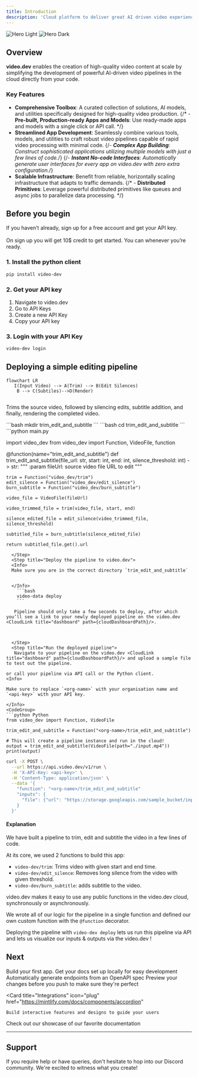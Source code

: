 ```yaml
---
title: Introduction
description: 'Cloud platform to deliver great AI driven video experiences at scale.'
---
```




<img
  className="block dark:hidden"
  src="/images/hero-light.svg"
  alt="Hero Light"
/>
<img
  className="hidden dark:block"
  src="/images/hero-dark.svg"
  alt="Hero Dark"
/>

## Overview
**video.dev** enables the creation of high-quality video content at scale by simplifying the development of powerful AI-driven video pipelines in the cloud directly from your code.

### Key Features

- **Comprehensive Toolbox**: A curated collection of solutions, AI models, and utilities specifically designed for high-quality video production.
{/* - **Pre-built, Production-ready Apps and Models**: Use ready-made apps and models with a single click or API call. */}
- **Streamlined App Development**: Seamlessly combine various tools, models, and utilities to craft robust video pipelines capable of rapid video processing with minimal code.
{/*- **Complex App Building**: Construct sophisticated applications utilizing multiple models with just a few lines of code.*/}
{/*- **Instant No-code Interfaces**: Automatically generate user interfaces for every app on video.dev with zero extra configuration.*/}
- **Scalable Infrastructure**: Benefit from reliable, horizontally scaling infrastructure that adapts to traffic demands.
{/* - **Distributed Primitives**: Leverage powerful distributed primitives like queues and async jobs to parallelize data processing. */}

## Before you begin
If you haven’t already, sign up for a free <CloudLink title="video.dev" />  account and get your API key.
\
\
On sign up you will get 10$ credit to get started. You can <CloudLink title="upgrade" path={cloudUpgradePath}/>   whenever you’re ready.

### 1. Install the python client

 

```bash 
pip install video-dev
```


 

### 2. Get your API key

1. Navigate to video.dev  <CloudLink title="settings" path={cloudSettingsPath}/>  
2. Go to API Keys 
3. Create a new API Key
4. Copy your API key

### 3. Login with your API Key
```bash 
video-dev login
```

## Deploying a simple editing pipeline

```mermaid
flowchart LR
   I(Input Video) --> A(Trim) --> B(Edit Silences)
    B --> C(Subtiles)-->D(Render)


```

Trims the source video, followed by silencing edits, subtitle addition, and finally, rendering the completed video.


<Steps>
  <Step title="Make a new directory">
    ```bash
    mkdir trim_edit_and_subtitle
    ```
    ```bash
    cd trim_edit_and_subtitle
    ```
  </Step>
  <Step title="Create main.py and copy this code">
   ```python main.py

import video_dev
from video_dev import Function, VideoFile, function

@function(name="trim_edit_and_subtitle")
def trim_edit_and_subtitle(file_url: str, start: int, end: int, silence_threshold: int) -> str:
    """
    :param fileUrl: source video file URL to edit
    """

    trim = Function("video_dev/trim")
    edit_silence = Function("video_dev/edit_silence")
    burn_subtitle = Function("video_dev/burn_subtitle")

    video_file = VideoFile(fileUrl)

    video_trimmed_file = trim(video_file, start, end)

    silence_edited_file = edit_silence(video_trimmed_file, silence_threshold)

    subtitled_file = burn_subtitle(silence_edited_file)

    return subtitled_file.get().url

```
  </Step>
  <Step title="Deploy the pipeline to video.dev">
  <Info>
  Make sure you are in the correct directory `trim_edit_and_subtitle`


  </Info>
    ```bash
    video-data deploy
    ```

   Pipeline should only take a few seconds to deploy, after which you’ll see a link to your newly deployed pipeline on the video.dev <CloudLink title="dashboard" path={cloudDashboardPath}/>.



  </Step>
  <Step title="Run the deployed pipeline">
   Navigate to your pipeline on the video.dev <CloudLink title="dashboard" path={cloudDashboardPath}/> and upload a sample file to test out the pipeline.

or call your pipeline via API call or the Python client.
<Info>

Make sure to replace `<org-name>` with your organisation name and  `<api-key>` with your API key.

</Info>
<CodeGroup>
```python Python
from video_dev import Function, VideoFile

trim_edit_and_subtitle = Function("<org-name>/trim_edit_and_subtitle")

# This will create a pipeline instance and run in the cloud!
output = trim_edit_and_subtitle(VideoFile(path="./input.mp4"))
print(output)

```


```bash API
curl -X POST \
  --url https://api.video.dev/v1/run \
  -H 'X-API-Key: <api-key>' \
  -H 'Content-Type: application/json' \
  --data '{
    "function": "<org-name>/trim_edit_and_subtitle"
    "inputs": {
      "file": {"url": "https://storage.googleapis.com/sample_bucket/input.mp4"},
    }
  }'
``` 
</CodeGroup> 
  </Step>
</Steps>

#### Explanation

We have built a pipeline to trim, edit and subtitle the video in a few lines of code.

At its core, we used 2 functions to build this app:

- `video-dev/trim`: Trims video with given start and end time.
- `video-dev/edit_silence`: Removes long silence from the video with given threshold.
- `video-dev/burn_subtitle`: adds subtitle to the video.

video.dev makes it easy to use any public functions in the video.dev cloud, synchronously or asynchronously.

We wrote all of our logic for the pipeline in a single function and defined our own custom function with the `@function` decorator.

Deploying the pipeline with `video-dev deploy` lets us run this pipeline via API and lets us visualize our inputs & outputs via the video.dev <CloudLink title="dashboard" path={cloudDashboardPath}/>!
  
## Next

<CardGroup cols={2}>
<Card
    title="Quickstart"
    icon="bolt"
    href="https://mintlify.com/docs/quickstart"
  >
    Build your first app.
  </Card>
  <Card
    title="Guides"
    icon="books"
    href="https://mintlify.com/docs/quickstart"
  >
    Get your docs set up locally for easy development
  </Card>
  <Card
    title="Reference APIs"
    icon="code"
    href="https://mintlify.com/docs/api-playground/openapi"
  >
    Automatically generate endpoints from an OpenAPI spec
  </Card>
  <Card
    title="Tools"
    icon="screwdriver-wrench"
    href="https://mintlify.com/docs/development"
  >
    Preview your changes before you push to make sure they're perfect
  </Card>

   
  <Card
    title="Integrations"
    icon="plug"
    href="https://mintlify.com/docs/components/accordion"
  >
    Build interactive features and designs to guide your users
  </Card>
  <Card
    title="Releases"
    icon="rocket"
    href="https://mintlify.com/customers"
  >
    Check out our showcase of our favorite documentation
  </Card>
</CardGroup>

 
---
## Support

If you require help or have queries, don't hesitate to hop into our Discord community. We're excited to witness what you create! 
 

